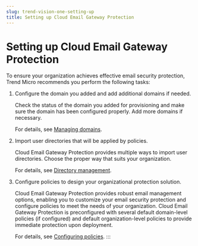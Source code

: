 ```yaml
---
slug: trend-vision-one-setting-up
title: Setting up Cloud Email Gateway Protection
---
```

# Setting up Cloud Email Gateway Protection

To ensure your organization achieves effective email security protection, Trend Micro recommends you perform the following tasks:

1.  Configure the domain you added and add additional domains if needed.

    Check the status of the domain you added for provisioning and make sure the domain has been configured properly. Add more domains if necessary.

    For details, see [Managing domains](managing-domains.mdx).

2.  Import user directories that will be applied by policies.

    Cloud Email Gateway Protection provides multiple ways to import user directories. Choose the proper way that suits your organization.

    For details, see [Directory management](directory-management-email-security.mdx).

3.  Configure policies to design your organizational protection solution.

    Cloud Email Gateway Protection provides robust email management options, enabling you to customize your email security protection and configure policies to meet the needs of your organization. Cloud Email Gateway Protection is preconfigured with several default domain-level policies (if configured) and default organization-level policies to provide immediate protection upon deployment.

    For details, see [Configuring policies](configuring-policies.mdx).
:::
